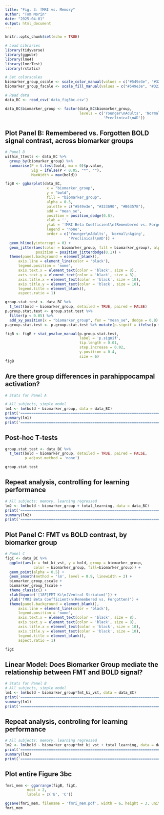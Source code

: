 ```yaml
---
title: "Fig. 3: fMRI vs. Memory"
author: "Tom Morin"
date: "2025-04-01"
output: html_document
---
```


```r
knitr::opts_chunk$set(echo = TRUE)
```

```r
# Load Libraries
library(tidyverse)
library(ggpubr)
library(lme4)
library(lmerTest)
library(rstatix)

# Set colorscales
biomarker_group_cscale <- scale_color_manual(values = c("#549e3e", "#323690", "#B6357B"))
biomarker_group_fscale <- scale_fill_manual(values = c("#549e3e", "#323690", "#B6357B"))

# Read data
data_BC <- read_csv('data_fig3bc.csv')

data_BC$biomarker_group <- factor(data_BC$biomarker_group,
                                  levels = c('Younger\nAdults', 'Normal\nAging',
                                             'Preclinical\nAD'))
```
## Plot Panel B: Remembered vs. Forgotten BOLD signal contrast, across biomarker groups
```r
# Panel B
within_ttests <- data_BC %>%
  group_by(biomarker_group) %>%
  summarise(P = t.test(bold, mu = 0)$p.value,
            Sig = ifelse(P < 0.05, "*", ""),
            MaxWidth = max(bold))

figB <- ggbarplot(data_BC, 
                   x = "biomarker_group", 
                   y = "bold", 
                   fill = "biomarker_group", 
                   alpha = 0.5,
                   palette = c("#549e3e", "#323690", "#B6357B"), 
                   add = "mean_se", 
                   position = position_dodge(0.8),
                   xlab = '', 
                   ylab = 'fMRI Beta Coefficient\n(Remembered vs. Forgotten)', 
                   legend = 'none',
                   order = c('Younger\nAdults', 'Normal\nAging', 
                             'Preclinical\nAD')) +
  geom_hline(yintercept = 0) +
  geom_jitter(aes(color = biomarker_group, fill = biomarker_group), alpha = 0.5,
              position = position_jitterdodge(0.1)) +
  theme(panel.background = element_blank(),
      axis.line = element_line(color = 'black'),
      legend.position = 'none', 
      axis.text.x = element_text(color = 'black', size = 8),
      axis.text.y = element_text(color = 'black', size = 8),
      axis.title.x = element_text(color = 'black', size = 10),
      axis.title.y = element_text(color = 'black', size = 10),
      legend.title = element_blank(),
      aspect.ratio = 1)

group.stat.test <- data_BC %>% 
  t_test(bold ~ biomarker_group, detailed = TRUE, paired = FALSE)
p.group.stat.test <- group.stat.test %>%
  filter(p < 0.05) %>%
  add_xy_position(x = "biomarker_group", fun = "mean_se", dodge = 0.8)
p.group.stat.test <- p.group.stat.test %>% mutate(p.signif = ifelse(p < 0.05, "*", ""))

figB <- figB + stat_pvalue_manual(p.group.stat.test, 
                                  label = 'p.signif', 
                                  tip.length = 0.01,
                                  step.increase = 0.02,
                                  y.position = 0.4,
                                  size = 6)
figB
```

## Are there group differences in parahippocampal activation?
```r
# Stats for Panel A

# All subjects, simple model
lm1 <- lm(bold ~ biomarker_group, data = data_BC)
print('==========================================================================')
summary(lm1)
print('==========================================================================')
```

## Post-hoc T-tests
```r
group.stat.test <- data_BC %>% 
  t_test(bold ~ biomarker_group, detailed = TRUE, paired = FALSE,
         p.adjust.method = 'none')

group.stat.test
```

## Repeat analysis, controlling for learning performance
```r
# All subjects: memory, learning regressed
lm2 <- lm(bold ~ biomarker_group + total_learning, data = data_BC)
print('==========================================================================')
summary(lm2)
print('==========================================================================')
```

## Plot Panel C: FMT vs BOLD contrast, by biomarker group
```r
# Panel C
figC <- data_BC %>%
  ggplot(aes(x = fmt_ki_vst, y = bold, group = biomarker_group, 
             color = biomarker_group, fill=biomarker_group)) +
  geom_point(alpha = 0.5) +
  geom_smooth(method = 'lm', level = 0.9, linewidth = 2) +
  biomarker_group_cscale +
  biomarker_group_fscale +
  theme_classic() +
  xlab(bquote('[18F]FMT Ki\n(Ventral Striatum)')) +
  ylab('fMRI Beta Coefficient\n(Remembered vs. Forgotten)') +
  theme(panel.background = element_blank(),
      axis.line = element_line(color = 'black'),
      legend.position = 'none', 
      axis.text.x = element_text(color = 'black', size = 8),
      axis.text.y = element_text(color = 'black', size = 8),
      axis.title.x = element_text(color = 'black', size = 10),
      axis.title.y = element_text(color = 'black', size = 10),
      legend.title = element_blank(),
      aspect.ratio = 1)

figC
```

## Linear Model: Does Biomarker Group mediate the relationship between FMT and BOLD signal?
```r
# Stats for Panel B
# All subjects, simple model
lm1 <- lm(bold ~ biomarker_group*fmt_ki_vst, data = data_BC)
print('==========================================================================')
summary(lm1)
print('==========================================================================')
```

## Repeat analysis, controling for learning performance
```r
# All subjects: memory, learning regressed
lm2 <- lm(bold ~ biomarker_group*fmt_ki_vst + total_learning, data = data_BC)
print('==========================================================================')
summary(lm2)
print('==========================================================================')
```

## Plot entire Figure 3bc
```r
fmri_mem <- ggarrange(figB, figC, 
          ncol = 2, 
          labels = c('B', 'C'))

ggsave(fmri_mem, filename = 'fmri_mem.pdf', width = 6, height = 3, units = 'in')
fmri_mem
```
